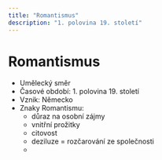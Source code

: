 ```yaml
---
title: "Romantismus"
description: "1. polovina 19. století"
---
```


# Romantismus
- Umělecký směr
- Časové období: 1. polovina 19. století
- Vznik: Německo
- Znaky Romantismu:
    - důraz na osobní zájmy
    - vnitřní prožitky
    - citovost
    - deziluze = rozčarování ze společnosti
    - 
